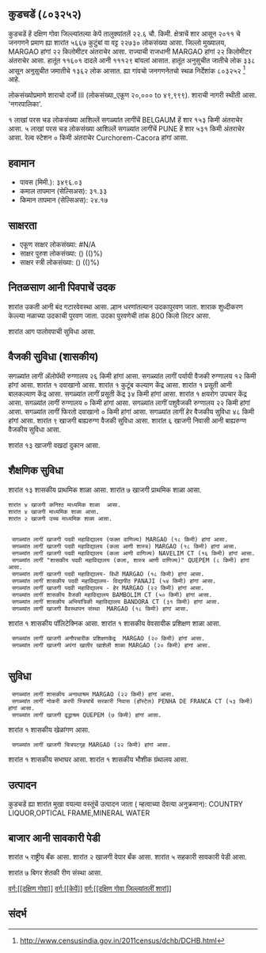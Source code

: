 {{माहितीचौकट भारतीय न्यायक्षेत्र
|प्रकार=शार
|जनगणना २०११_स्थलनिर्देशांक=803252
|स्थानीक_नांव=कुडचडें
|तालुका_नांव=केपें
|जिल्लो_नांव=दक्षिण गोवा
|राज्य_नांव =गोवा
|विभाग=
|जिल्लो =[[दक्षिण गोवा]]
|तालुका_नांवे =[[केपें]]
|लागींचें शार=[[BELGAUM]]
|अक्षांश=
|रेखांश=
|शोधक_स्थान =right
|क्षेत्रफळ_एकूण=22.6
|दर्या सपाटी पसून उंची=
|लोकसंख्या_एकूण=22730
|लोकसंख्या_वर्स=2011
|लोकसंख्या_घनत्व=1005
|लोकसंख्या_पुरूश=11601
|लोकसंख्या_स्त्री=11129
|लिंग_गुणोत्तर=959
|अधिकृत_भाशा=[[कोंकणी, मराठी]]
}}

== कुडचडें (८०३२५२) ==

कुडचडें हें दक्षिण गोवा जिल्ल्यांतल्या केपें तालुक्यांतलें २२.६ चौ. किमी. क्षेत्राचें शार आसून २०११ चे जनगणने प्रमाण ह्या शारांत ५६६७ कुटुंबां वा वट्ट २२७३० लोकसंख्या आसा. जिल्लो मुख्यालय, MARGAO हांगां २२ किलोमीटर अंतराचेर आसा. राज्याची राजधानी MARGAO हांगां २२ किलोमीटर अंतराचेर आसा.   हातूंत ११६०१ दादले आनी १११२९ बांयलां आसात. हातूंत अनुसुचीत जातीचे लोक ३३८ आसून अनुसुचीत जमातीचे १३६२ लोक आसात. ह्या गांवचो जनगणनेतचो स्थळ निर्देशांक ८०३२५२  <ref>http://www.censusindia.gov.in/2011census/dchb/DCHB.html</ref> आहे.

लोकसंख्योप्रमाणे शाराचो दर्जो III (लोकसंख्या_एकूण २०,००० to ४९,९९९).
शाराची नागरी स्थीती आसा. 'नगरपालिका'.

१  लाखां परस चड लोकसंख्या आशिल्लें सगळ्यांत लागींचें BELGAUM हें शार १५३ किमी अंतराचेर आसा. ५  लाखां परस चड लोकसंख्या आशिल्लें सगळ्यांत लागींचें PUNE हें शार ५३१ किमी अंतराचेर आसा. रेल्व स्टेशन ० किमी अंतराचेर Curchorem-Cacora हांगां आसा.


== हवामान ==  
* पावस (मिमी.): ३४९६.०३ 
* कमाल तापमान (सेल्सिअस): ३१.३३
* किमान तापमान (सेल्सिअस): २४.१७


== साक्षरता ==  
* एकूण साक्षर लोकसंख्या: #N/A
* साक्षर पुरुश लोकसंख्या: () (()%)
* साक्षर स्त्री लोकसंख्या: () (()%)


== नितळसाण आनी पिवपाचें उदक ==  
शारांत उकती आनी बंद गटारवेवस्था आसा.
ल्हान धरणांतल्यान उदकापुरवण जाता. शाराक शुध्दीकरण केल्ल्या नळाच्या उदकाची पुरवण जाता. उदका पुरवणेची तांक 800 किलो लिटर आसा.

﻿शारांत आग पालोवपाची सुविधा आसा.


== वैजकी सुविधा (शासकीय) ==
सगळ्यांत लागीं अ‍ॅलोपॅथी रुग्णालय २६ किमी हांगां आसा.
सगळ्यांत लागीं पर्यायी वैजकी रुग्णालय १२ किमी हांगां आसा.
﻿शारांत १ दवाखानो आसा.
﻿शारांत १ कुटूंब कल्याण केंद्र आसा.
﻿शारांत १ प्रसूती आनी बालकल्याण केंद्र आसा.
सगळ्यांत लागीं प्रसूती केंद्र ३४ किमी हांगां आसा.
﻿शारांत १ क्षयरोग उपचार केंद्र  आसा.
सगळ्यांत लागीं रुग्णालय ० किमी हांगां आसा.
सगळ्यांत लागीं पशुवैजकी रुग्णालय  २२ किमी हांगां आसा.
सगळ्यांत लागीं फिरतो दवाखानो ० किमी हांगां आसा.
सगळ्यांत लागीं हेर वैजकीय सुविधा ४८ किमी हांगां आसा.
शारांत ९ खाजगी बाह्यरुग्ण वैजकी सुविधा आसा.
शारांत ६ खाजगी निवासी आनी बाह्यरुग्ण वैजकीय सुविधा आसा.

शारांत १३ खाजगी वखदां दुकान आसा.


== शैक्षणिक सुविधा ==
शारांत १३ शासकीय प्राथमिक शाळा आसा. शारांत ७ खाजगी प्राथमिक शाळा आसा. 
 शारांत ४ खाजगी कनिश्ठ माध्यमिक शाळा  आसा.  
 शारांत ४ खाजगी माध्यमिक शाळा आसा.  
 शारांत २ खाजगी उच्च माध्यमिक शाळा आसा.  
   
   
  सगळ्यांत लागीं खाजगी पदवी महाविद्यालय (फक्त वाणिज्य) MARGAO (१८ किमी) हांगां आसा.
  सगळ्यांत लागीं खाजगी पदवी महाविद्यालय (कला आणी शास्त्र) MARGAO (१८ किमी) हांगां आसा.
  सगळ्यांत लागीं खाजगी पदवी महाविद्यालय (कला आणी वाणिज्य) NAVELIM CT (१६ किमी) हांगां आसा.
  सगळ्यांत लागीं "शासकीय पदवी महाविद्यालय (कला, शास्त्र आणी वाणिज्य)" QUEPEM (८ किमी) हांगां आसा.
  सगळ्यांत लागीं खाजगी पदवी महाविद्यालय- विधी MARGAO (१८ किमी) हांगां आसा.
  सगळ्यांत लागीं शासकीय पदवी महाविद्यालय- विद्यापीठ PANAJI (५४ किमी) हांगां आसा.
  सगळ्यांत लागीं खाजगी पदवी महाविद्यालय - हेर MARGAO (२२ किमी) हांगां आसा.
  सगळ्यांत लागीं शासकीय वैजकी महाविद्यालय BAMBOLIM CT (५० किमी) हांगां आसा.
  सगळ्यांत लागीं शासकीय अभियांत्रिकी महाविद्यालय BANDORA CT (३१ किमी) हांगां आसा.
  सगळ्यांत लागीं खाजगी वैवस्थापन संस्था  MARGAO (१८ किमी) हांगां आसा.
﻿शारांत १ शासकीय पॉलिटेक्निक आसा.   
﻿शारांत १ शासकीय वेवसायीक प्रशिक्षण शाळा आसा.   
  सगळ्यांत लागीं खाजगी अनौपचारीक प्रशिक्षणकेंद्र  MARGAO (२० किमी) हांगां आसा.
  सगळ्यांत लागीं खाजगी अपंगां खातीर खाशेली शाळा MARGAO (२० किमी) हांगां आसा.
   


== सुविधा ==
  सगळ्यांत लागीं शासकीय अनाथाश्रम MARGAO (२२ किमी) हांगां आसा.
  सगळ्यांत लागीं नोकरी करपी स्त्रियांचें सरकारी निवास (हॉस्टेल) PENHA DE FRANCA CT (५३ किमी) हांगां आसा.
  सगळ्यांत लागीं खाजगी वृद्धाश्रम QUEPEM (७ किमी) हांगां आसा.
﻿शारांत १ शासकीय खेळांगण आसा.   
  सगळ्यांत लागीं खाजगी चित्रपटगृह MARGAO (२२ किमी) हांगां आसा.
﻿शारांत १ शासकीय सभाघर आसा.   
﻿शारांत १ शासकीय भौशीक ग्रंथालय  आसा.   


== उत्पादन ==
कुडचडें ह्या शारांत मुखा वयल्या वस्तूंचें उत्पादन जाता ( म्हत्वाच्या देंवत्या अनुक्रमान): COUNTRY LIQUOR,OPTICAL FRAME,MINERAL WATER


== बाजार आनी सावकारी पेडी  ==
शारांत ५ राष्ट्रीय बँक आसा.
शारांत २ खाजगी वेपार बँक आसा.
शारांत ५ सहकारी सावकारी पेडी  आसा.

शारांत ७ बिगर शेतकी रीण संस्था आसा.



[[वर्ग:[[दक्षिण गोवा]]]]
[[वर्ग:[[केपें]]]]
[[वर्ग:[[दक्षिण गोवा जिल्ल्यांतलीं शारां]]]]


== संदर्भ ==
 


